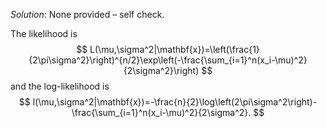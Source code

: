 
*Solution*: None provided -- self check.

The likelihood is
$$
L(\mu,\sigma^2|\mathbf{x})=\left(\frac{1}{2\pi\sigma^2}\right)^{n/2}\exp\left(-\frac{\sum_{i=1}^n(x_i-\mu)^2}{2\sigma^2}\right)
$$
and the log-likelihood is 
$$
l(\mu,\sigma^2|\mathbf{x})=-\frac{n}{2}\log\left(2\pi\sigma^2\right)-\frac{\sum_{i=1}^n(x_i-\mu)^2}{2\sigma^2}.
$$
